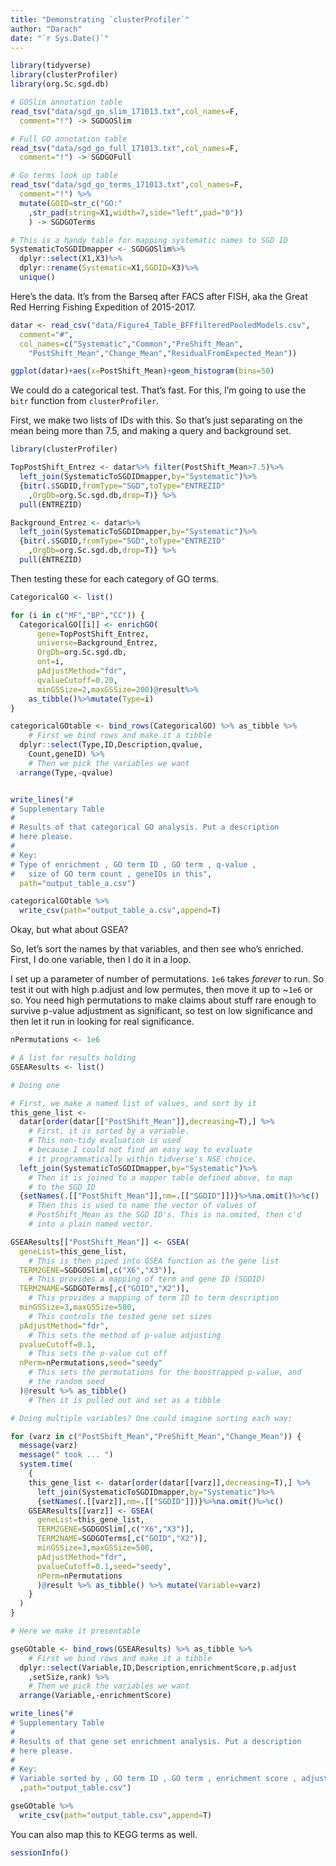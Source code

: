 ```yaml
---
title: "Demonstrating `clusterProfiler`"
author: "Darach"
date: "`r Sys.Date()`"
---
```


```r
library(tidyverse)
library(clusterProfiler)
library(org.Sc.sgd.db)
```

```r

# GOSlim annotation table
read_tsv("data/sgd_go_slim_171013.txt",col_names=F,
  comment="!") -> SGDGOSlim

# Full GO annotation table
read_tsv("data/sgd_go_full_171013.txt",col_names=F,
  comment="!") -> SGDGOFull

# Go terms look up table
read_tsv("data/sgd_go_terms_171013.txt",col_names=F,
  comment="!") %>%
  mutate(GOID=str_c("GO:"
    ,str_pad(string=X1,width=7,side="left",pad="0"))
    ) -> SGDGOTerms

# This is a handy table for mapping systematic names to SGD ID
SystematicToSGDIDmapper <- SGDGOSlim%>%
  dplyr::select(X1,X3)%>%
  dplyr::rename(Systematic=X1,SGDID=X3)%>%
  unique()
```


Here's the data. It's from the Barseq after FACS after FISH, aka
the Great Red Herring Fishing Expedition of 2015-2017. 

```r
datar <- read_csv("data/Figure4_Table_BFFfilteredPooledModels.csv",
  comment="#",
  col_names=c("Systematic","Common","PreShift_Mean",
    "PostShift_Mean","Change_Mean","ResidualFromExpected_Mean"))

ggplot(datar)+aes(x=PostShift_Mean)+geom_histogram(bins=50)
```

We could do a categorical test. That's fast. For this, I'm going
to use the `bitr` function from `clusterProfiler`.

First, we make two lists of IDs with this. So that's just separating
on the mean being more than 7.5, and making a query and background
set.

```r
library(clusterProfiler)

TopPostShift_Entrez <- datar%>% filter(PostShift_Mean>7.5)%>%
  left_join(SystematicToSGDIDmapper,by="Systematic")%>%
  {bitr(.$SGDID,fromType="SGD",toType="ENTREZID"
    ,OrgDb=org.Sc.sgd.db,drop=T)} %>%
  pull(ENTREZID)

Background_Entrez <- datar%>% 
  left_join(SystematicToSGDIDmapper,by="Systematic")%>%
  {bitr(.$SGDID,fromType="SGD",toType="ENTREZID"
    ,OrgDb=org.Sc.sgd.db,drop=T)} %>%
  pull(ENTREZID)

```

Then testing these for each category of GO terms.

```r

CategoricalGO <- list()

for (i in c("MF","BP","CC")) {
  CategoricalGO[[i]] <- enrichGO(
      gene=TopPostShift_Entrez,
      universe=Background_Entrez,
      OrgDb=org.Sc.sgd.db,
      ont=i,
      pAdjustMethod="fdr",
      qvalueCutoff=0.20,
      minGSSize=2,maxGSSize=200)@result%>%
    as_tibble()%>%mutate(Type=i)
}

categoricalGOtable <- bind_rows(CategoricalGO) %>% as_tibble %>% 
    # First we bind rows and make it a tibble
  dplyr::select(Type,ID,Description,qvalue,
    Count,geneID) %>%
    # Then we pick the variables we want
  arrange(Type,-qvalue)


write_lines("#
# Supplementary Table
#
# Results of that categorical GO analysis. Put a description
# here please.
#
# Key:
# Type of enrichment , GO term ID , GO term , q-value , 
#   size of GO term count , geneIDs in this",
  path="output_table_a.csv")

categoricalGOtable %>% 
  write_csv(path="output_table_a.csv",append=T)

```

Okay, but what about GSEA?

So, let's sort the names by that variables, and then see who's 
enriched. First, I do one variable, then I do it in a loop.

I set up a parameter of number of permutations. 
`1e6` takes *forever* to run. So test it out with high p.adjust and
low permutes, then move it up to ~`1e6` or so. You need high
permutations to make claims about stuff rare enough to survive
p-value adjustment as significant, so test on low significance and
then let it run in looking for real significance.

```r
nPermutations <- 1e6

# A list for results holding
GSEAResults <- list()
```

```r

# Doing one

# First, we make a named list of values, and sort by it
this_gene_list <- 
  datar[order(datar[["PostShift_Mean"]],decreasing=T),] %>%
    # First, it is sorted by a variable. 
    # This non-tidy evaluation is used 
    # because I could not find an easy way to evaluate 
    # it programmatically within tidverse's NSE choice.
  left_join(SystematicToSGDIDmapper,by="Systematic")%>%
    # Then it is joined to a mapper table defined above, to map
    # to the SGD ID
  {setNames(.[["PostShift_Mean"]],nm=.[["SGDID"]])}%>%na.omit()%>%c()
    # Then this is used to name the vector of values of 
    # PostShift_Mean as the SGD ID's. This is na.omited, then c'd
    # into a plain named vector.

GSEAResults[["PostShift_Mean"]] <- GSEA(
  geneList=this_gene_list,
    # This is then piped into GSEA function as the gene list
  TERM2GENE=SGDGOSlim[,c("X6","X3")],
    # This provides a mapping of term and gene ID (SGDID)
  TERM2NAME=SGDGOTerms[,c("GOID","X2")],
    # This provides a mapping of term ID to term description
  minGSSize=3,maxGSSize=500,
    # This controls the tested gene set sizes
  pAdjustMethod="fdr",
    # This sets the method of p-value adjusting
  pvalueCutoff=0.1,
    # This sets the p-value cut off
  nPerm=nPermutations,seed="seedy"
    # This sets the permutations for the boostrapped p-value, and
    # the random seed
  )@result %>% as_tibble() 
    # Then it is pulled out and set as a tibble

# Doing multiple variables? One could imagine sorting each way:

for (varz in c("PostShift_Mean","PreShift_Mean","Change_Mean")) {
  message(varz)
  message(" took ... ")
  system.time(
    {
    this_gene_list <- datar[order(datar[[varz]],decreasing=T),] %>%
      left_join(SystematicToSGDIDmapper,by="Systematic")%>%
      {setNames(.[[varz]],nm=.[["SGDID"]])}%>%na.omit()%>%c()
    GSEAResults[[varz]] <- GSEA(
      geneList=this_gene_list,
      TERM2GENE=SGDGOSlim[,c("X6","X3")],
      TERM2NAME=SGDGOTerms[,c("GOID","X2")],
      minGSSize=3,maxGSSize=500,
      pAdjustMethod="fdr",
      pvalueCutoff=0.1,seed="seedy",
      nPerm=nPermutations
      )@result %>% as_tibble() %>% mutate(Variable=varz)
    }
  )
}

```

```r

# Here we make it presentable

gseGOtable <- bind_rows(GSEAResults) %>% as_tibble %>% 
    # First we bind rows and make it a tibble
  dplyr::select(Variable,ID,Description,enrichmentScore,p.adjust
    ,setSize,rank) %>%
    # Then we pick the variables we want
  arrange(Variable,-enrichmentScore)

write_lines("#
# Supplementary Table
#
# Results of that gene set enrichment analysis. Put a description
# here please.
#
# Key:
# Variable sorted by , GO term ID , GO term , enrichment score , adjusted p-value , size of GO term set , rank of this set in gene list"
  ,path="output_table.csv")

gseGOtable %>% 
  write_csv(path="output_table.csv",append=T)

```

You can also map this to KEGG terms as well.


```r
sessionInfo()
```




